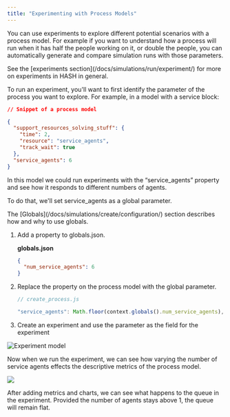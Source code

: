 ```yaml
---
title: "Experimenting with Process Models"
---
```


You can use experiments to explore different potential scenarios with a process model. For example if you want to understand how a process will run when it has half the people working on it, or double the people, you can automatically generate and compare simulation runs with those parameters.

<Hint style="info">
  See the [experiments section](/docs/simulations/run/experiment/) for more on
  experiments in HASH in general.
</Hint>

To run an experiment, you'll want to first identify the parameter of the process you want to explore. For example, in a model with a service block:

```json
// Snippet of a process model

{
  "support_resources_solving_stuff": {
    "time": 2,
    "resource": "service_agents",
    "track_wait": true
  },
  "service_agents": 6
}
```

In this model we could run experiments with the “service_agents” property and see how it responds to different numbers of agents.

To do that, we'll set service_agents as a global parameter.

<Hint style="info">
  The [Globals](/docs/simulations/create/configuration/) section describes how
  and why to use globals.
</Hint>

1. Add a property to globals.json.

   **globals.json**

   ```json
   {
     "num_service_agents": 6
   }
   ```

1. Replace the property on the process model with the global parameter.

   ```javascript
   // create_process.js

   "service_agents": Math.floor(context.globals().num_service_agents),
   ```

1. Create an experiment and use the parameter as the field for the experiment

![Experiment model](https://cdn-us1.hash.ai/site/docs/process+models+experiment.png)

Now when we run the experiment, we can see how varying the number of service agents effects the descriptive metrics of the process model.

![](https://cdn-us1.hash.ai/site/docs/process+experiment.png)

After adding metrics and charts, we can see what happens to the queue in the experiment. Provided the number of agents stays above 1, the queue will remain flat.
